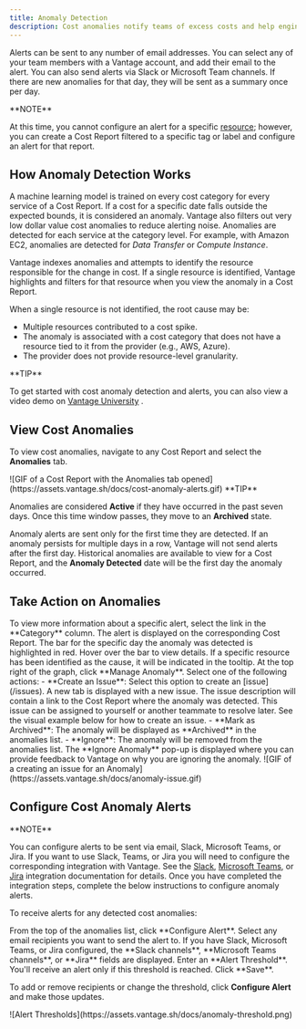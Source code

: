 ```yaml
---
title: Anomaly Detection
description: Cost anomalies notify teams of excess costs and help engineers fix misconfigurations or other problems before they become very expensive. All costs present in a [Cost Report](/cost_reports/) will be analyzed for anomalies, and all Cost Reports can be configured to send alerts. You can also configure alerts to be sent for detected anomalies.
---
```


Alerts can be sent to any number of email addresses. You can select any of your team members with a Vantage account, and add their email to the alert. You can also send alerts via Slack or Microsoft Team channels. If there are new anomalies for that day, they will be sent as a summary once per day.

<Info>
**NOTE**

At this time, you cannot configure an alert for a specific [resource](/active_resources/); however, you can create a Cost Report filtered to a specific tag or label and configure an alert for that report.
</Info>

## How Anomaly Detection Works

A machine learning model is trained on every cost category for every service of a Cost Report. If a cost for a specific date falls outside the expected bounds, it is considered an anomaly. Vantage also filters out very low dollar value cost anomalies to reduce alerting noise. Anomalies are detected for each service at the category level. For example, with Amazon EC2, anomalies are detected for *Data Transfer* or *Compute Instance*.

Vantage indexes anomalies and attempts to identify the resource responsible for the change in cost. If a single resource is identified, Vantage highlights and filters for that resource when you view the anomaly in a Cost Report.

When a single resource is not identified, the root cause may be:

- Multiple resources contributed to a cost spike.
- The anomaly is associated with a cost category that does not have a resource tied to it from the provider (e.g., AWS, Azure).
- The provider does not provide resource-level granularity.

<Tip>
**TIP**

To get started with cost anomaly detection and alerts, you can also view a video demo on [Vantage University](/vantage_university_observability) <Icon icon="graduation-cap" iconType="solid" />.
</Tip>

## View Cost Anomalies

To view cost anomalies, navigate to any Cost Report and select the **Anomalies** tab.

<Frame>
![GIF of a Cost Report with the Anomalies tab opened](https://assets.vantage.sh/docs/cost-anomaly-alerts.gif)
</Frame>

<Tip>
**TIP**

Anomalies are considered **Active** if they have occurred in the past seven days. Once this time window passes, they move to an **Archived** state.
</Tip>

Anomaly alerts are sent only for the first time they are detected. If an anomaly persists for multiple days in a row, Vantage will not send alerts after the first day. Historical anomalies are available to view for a Cost Report, and the **Anomaly Detected** date will be the first day the anomaly occurred.

## Take Action on Anomalies

<Steps>
    <Step>
    To view more information about a specific alert, select the link in the **Category** column.
    </Step>
    <Step>
    The alert is displayed on the corresponding Cost Report. The bar for the specific day the anomaly was detected is highlighted in red. Hover over the bar to view details. If a specific resource has been identified as the cause, it will be indicated in the tooltip. At the top right of the graph, click **Manage Anomaly**.
    </Step>
    <Step>
    Select one of the following actions:
    - **Create an Issue**: Select this option to create an [issue](/issues). A new tab is displayed with a new issue. The issue description will contain a link to the Cost Report where the anomaly was detected. This issue can be assigned to yourself or another teammate to resolve later. See the visual example below for how to create an issue.
    - **Mark as Archived**: The anomaly will be displayed as **Archived** in the anomalies list.
    - **Ignore**: The anomaly will be removed from the anomalies list. The **Ignore Anomaly** pop-up is displayed where you can provide feedback to Vantage on why you are ignoring the anomaly.
    </Step>
</Steps>

<Frame>
![GIF of a creating an issue for an Anomaly](https://assets.vantage.sh/docs/anomaly-issue.gif)
</Frame>

## Configure Cost Anomaly Alerts

<Info>
**NOTE**

You can configure alerts to be sent via email, Slack, Microsoft Teams, or Jira. If you want to use Slack, Teams, or Jira you will need to configure the corresponding integration with Vantage. See the [Slack](/slack), [Microsoft Teams](/microsoft_teams), or [Jira](/jira) integration documentation for details. Once you have completed the integration steps, complete the below instructions to configure anomaly alerts.
</Info>

To receive alerts for any detected cost anomalies:

<Steps>
    <Step>
    From the top of the anomalies list, click **Configure Alert**.
    </Step>
    <Step>
    Select any email recipients you want to send the alert to. If you have Slack, Microsoft Teams, or Jira configured, the **Slack channels**, **Microsoft Teams channels**, or **Jira** fields are displayed.
    </Step>
    <Step>
    Enter an **Alert Threshold**. You'll receive an alert only if this threshold is reached.
    </Step>
    <Step>
    Click **Save**.
    </Step>
</Steps>

To add or remove recipients or change the threshold, click **Configure Alert** and make those updates.

<Frame>
![Alert Thresholds](https://assets.vantage.sh/docs/anomaly-threshold.png)
</Frame>
